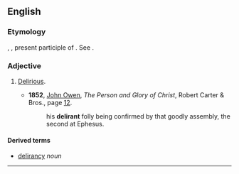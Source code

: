 {{also|délirant}}
==English==

===Etymology===
{{etyl|la|en}} {{lena}} {{term|dēlīrāns|lang=la}}, {{term|dēlīrantis|lang=la}}, present participle of {{term|dēlīrō|lang=la}}. See {{term|delirium|lang=en}}.

===Adjective===
{{en-adj}}

# {{context|obsolete|lang=en}} [[delirious|Delirious]].
#* '''1852''', [[w:John Owen|John Owen]], ''The Person and Glory of Christ'', Robert Carter & Bros., page [https://books.google.com/books?id=RN4vAQAAMAAJ&pg=PA12&dq=delirant#v=onepage&q=delirant&f=false 12].
#*: his '''delirant''' folly being confirmed by that goodly assembly, the second at Ephesus.

====Derived terms====
* [[delirancy]] ''noun''

{{Webster 1913}}

----